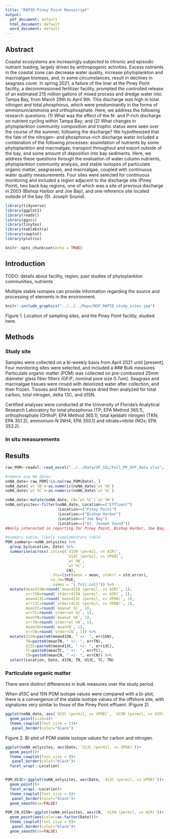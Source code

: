 ```yaml
---
title: "RAPID Piney Point Manuscript"
output:
  pdf_document: default
  html_document: default
  word_document: default
---
```



## Abstract

Coastal ecosystems are increasingly subjected to chronic and episodic nutrient loading, largely driven by anthropogenic activities. Excess nutrients in the coastal zone can decrease water quality, increase phytoplankton and macroalgae biomass, and, in some circumstances, result in declines in seagrass cover. In spring 2021, a failure of the liner at the Piney Point facility, a decommissioned fertilizer facility, prompted the controlled release of an estimated 215 million gallons of mixed process and dredge water into Tampa Bay, from March 29th to April 9th. This discharge was high in total nitrogen and total phosphorus, which were predominantly in the forms of ammonium/ammonia and orthophosphate. Here, we address the following research questions: (1) What was the effect of the N- and P-rich discharge on nutrient cycling within Tampa Bay; and (2) What changes in phytoplankton community composition and trophic status were seen over the course of the summer, following the discharge? We hypothesized that the fate of the nitrogen- and phosphorus-rich discharge water included a combination of the following processes: assimilation of nutrients by some phytoplankton and macroalgae, transport throughout and export outside of the bay, and some amount of deposition into bay sediments. Here, we address these questions through the evaluation of water column nutrients, phytoplankton community analysis, and stable isotopes of particulate organic matter, seagrasses, and macroalgae, coupled with continuous water quality measurements. Four sites were selected for continuous monitoring and included a region adjacent to the discharge site (Piney Point), two back bay regions, one of which was a site of previous discharge in 2003 (Bishop Harbor and Joe Bay), and one reference site located outside of the bay (St. Joseph Sound).

```r
library(tidyverse)
library(ggplot2)
library(readxl)
library(ggsci)
library(tinytex)
library(kableExtra)
library(cowplot)
library(plotrix)

knitr::opts_chunk$set(echo = TRUE)

```

## Introduction
TODO: details about facility, region, past studies of phytoplankton communities, nutrients

Multiple stable isotopes can provide information regarding the source and processing of elements in the environment. 

```r
knitr::include_graphics("../../../Maps/NSF_RAPID_study_sites.jpg")
```
Figure 1. Location of sampling sites, and the Piney Point facility, studied here.


## Methods

### Study site
Samples were collected on a bi-weekly basis from April 2021 until [present]. Four monitoring sites were selected, and included a 
### Bulk measures
Particulate organic matter (POM) was collected on pre-combusted 25mm diameter glass fiber filters (GF/F; nominal pore size 0.7um). Seagrass and macroalgae tissues were rinsed with deionized water after collection, and then frozen. Tissues and filters were freeze dried then analyzed for total carbon, total nitrogen, delta 13C, and d15N.

Certified analyses were conducted at the University of Florida's Analytical Research Laboratory for total phosphorus (TP; EPA Method 365.1), orthophosphate (OrthoP; EPA Method 365.1), total kjeldahl nitrogen (TKN; EPA 351.2), ammonium-N (NH4; EPA 350.1) and nitrate+nitrite (NOx; EPA 353.2).

### In situ measurements

  
  
### 

## Results

```r
raw_POM<-readxl::read_excel("../../Data/UF_SIL/Full_PP_GFF_data.xlsx", sheet = 1)

#remove any NA dates
noNA_date<-raw_POM[!is.na(raw_POM$Date), ]  
noNA_date$`wt %N`<-as.numeric(noNA_date$`wt %N`)
noNA_date$`wt %C`<-as.numeric(noNA_date$`wt %C`)

noNA_date<-mutate(noNA_date, CN=`wt %C`/`wt %N`)
noNA_onlysites<-filter(noNA_date, Location==("Effluent")
                       |Location==("Piney Point")
                       |Location==("Bishop Harbor")
                       |Location==("Joe Bay")
                       |Location==("St. Joseph Sound"))
##only interested in reporting for Piney Point, Bishop Harbor, Joe Bay, and Joseph Sound

#summary table; likely supplementary table
POM_summary<-noNA_onlysites %>% 
  group_by(Location, Date) %>% 
  summarise(across(.cols=c(`d15N (permil, vs AIR)`, 
                           `d13C (permil, vs VPDB)`, 
                           `wt %N`, 
                           `wt %C`, 
                           CN), 
                    .fns=list(mean = mean, stderr = std.error),
                    na.rm=TRUE,
                    .names = "{.fn}{.col}")) %>% 
  mutate(meand15N=round(`meand15N (permil, vs AIR)`, 1), 
         err15N=round(`stderrd15N (permil, vs AIR)`, 1), 
         meand13C=round(`meand13C (permil, vs VPDB)`, 1), 
         err13C=round(`stderrd13C (permil, vs VPDB)`, 1), 
         meanTC=round(`meanwt %C`, 1), 
         errTC=round(`stderrwt %C`, 1), 
         meanTN=round(`meanwt %N`, 1), 
         errTN=round(`stderrwt %N`, 1), 
         meanCN=round(`meanCN`, 1), 
         errCN=round(`stderrCN`, 1)) %>% 
  mutate(d15N=paste0(meand15N, " +/- ", err15N), 
         TN=paste0(meanTN, " +/- ", errTN),
         d13C=paste0(meand13C, " +/- ", err13C), 
         TC=paste0(meanTC, " +/- ", errTC), 
         CN=paste0(meanCN, " +/- ", errCN)) %>% 
  select(Location, Date, d15N, TN, d13C, TC, TN)
```

### Particulate organic matter
There were distinct differences in bulk measures over the study period. 

When d13C and 15N POM isotope values were compared with a bi-plot, there is a convergence of the stable isotope values of the offshore site, with signatures very similar to those of the Piney Point effluent. (Figure 2)


```r
ggplot(noNA_date, aes(`d13C (permil, vs VPDB)`, `d15N (permil, vs AIR)`, color=Location))+
  geom_point(size=4)+
  theme_cowplot(font_size = 13)+
   panel_border(color="black")
```
Figure 2. Bi-plot of POM stable isotope values for carbon and nitrogen.  

```r

ggplot(noNA_onlysites, aes(Date, `d13C (permil, vs VPDB)`))+
  geom_point()+
  theme_cowplot(font_size = 8)+
   panel_border(color="black")+
  facet_wrap(.~Location)


POM_d13C<-ggplot(noNA_onlysites, aes(Date, `d13C (permil, vs VPDB)`))+
  geom_point()+
  facet_wrap(.~Location)+
  theme_cowplot(font_size = 8)+
   panel_border(color="black")+
  geom_smooth(se=FALSE)

POM_CN_d15N<-ggplot(noNA_onlysites, aes(CN, `d15N (permil, vs AIR)`))+
  geom_point(aes(color=as.factor(Date)))+
  theme_cowplot(font_size = 8)+
   panel_border(color="black")+
  geom_smooth(se=FALSE)


```




